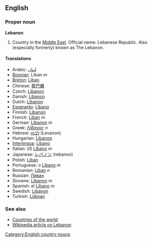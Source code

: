 ==English==
===Proper noun===
'''Lebanon'''

# Country in the [[Middle East]].  Official name: Lebanese Republic.  Also (especially formerly) known as The Lebanon.

====Translations====
*Arabic: [[لبنان]]
*[[Bosnian]]: Liban ''m''
*[[Breton]]: [[Liban]]
*Chinese: [[黎巴嫩]]
*Czech: [[Libanon]]
*Danish: [[Libanon]]
*Dutch: [[Libanon]]
*[[Esperanto]]: [[Libano]]
*Finnish: [[Libanon]]
*French: [[Liban]] ''m''
*German: [[Libanon]] ''m''
*Greek: [[Λίβανος]] ''n''
*Hebrew: [[לבנון]] (Levanon)
*Hungarian: [[Libanon]]
*[[Interlingua]]: [[Libano]]
*Italian: (il) [[Libano]] ''m''
*Japanese: [[レバノン]] (rebanon)
*Polish: [[Liban]]
*Portuguese: o [[Líbano]] ''m''
*Romanian: [[Liban]] ''n''
*Russian: [[Ливан]]
*Slovene: [[Libanon]] ''m''
*Spanish: el [[Líbano]] ''m''
*Swedish: [[Libanon]]
*Turkish: [[Lübnan]]

===See also===
*[[Countries of the world]]
*[[w:Lebanon|Wikipedia article on Lebanon]]
[[Category:English country nouns]]
